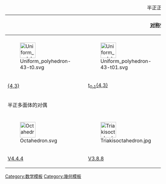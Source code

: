 {| class="wikitable"
|+ 半正正八面体家族多面体
|- align=center
!colspan=7|[[:en:List of spherical symmetry groups|对称性]]: [[:en:Octahedral symmetry|[4,3]]], (*432)
![4,3]<sup>+</sup>, (432)
![1<sup>+</sup>,4,3], (*332)
![4,3<sup>+</sup>], (3*2)
|-
!{{CDD|node_1|4|node|3|node}}
!{{CDD|node_1|4|node_1|3|node}}
!{{CDD|node|4|node_1|3|node}}
!{{CDD|node|4|node_1|3|node_1}}
!{{CDD|node|4|node|3|node_1}}
!{{CDD|node_1|4|node|3|node_1}}
!{{CDD|node_1|4|node_1|3|node_1}}
!{{CDD|node_h|4|node_h|3|node_h}}
!{{CDD|node_h|4|node|3|node}}
!{{CDD|node|4|node_h|3|node_h}}
|- align=center
|[[File:Uniform polyhedron-43-t0.svg|50px]]
|[[File:Uniform polyhedron-43-t01.svg|50px]]
|[[File:Uniform polyhedron-43-t1.svg|50px]]
|[[File:Uniform polyhedron-43-t12.svg|50px]]
|[[File:Uniform polyhedron-43-t2.svg|50px]]
|[[File:Uniform polyhedron-43-t02.png|50px]]
|[[File:Uniform polyhedron-43-t012.png|50px]]
|[[File:Uniform polyhedron-43-s012.png|50px]]
|[[File:Uniform_polyhedron-33-t2.png|50px]]
|[[File:Uniform_polyhedron-43-h01.svg|50px]]
|- align=center
|[[立方体|{4,3}]]
|[[截角立方体|t<sub>0,1</sub>{4,3}]]
|[[截半立方体|t<sub>1</sub>{4,3}]]
|[[截角正八面体|t<sub>1,2</sub>{4,3}]]
|[[正八面体|{3,4}]]
|[[小斜方截半立方体|t<sub>0,2</sub>{4,3}]]
|[[大斜方截半立方体|t<sub>0,1,2</sub>{4,3}]]
|[[扭棱立方体|s{4,3}]]
|[[正四面体|h{4,3}]]
|[[:en:Pseudoicosahedron|h<sub>1,2</sub>{4,3}]]
|- align=center
!colspan=10|半正多面体的对偶
|- align=center
|{{CDD|node_f1|4|node|3|node}}
|{{CDD|node_f1|4|node_f1|3|node}}
|{{CDD|node|4|node_f1|3|node}}
|{{CDD|node|4|node_f1|3|node_f1}}
|{{CDD|node|4|node|3|node_f1}}
|{{CDD|node_f1|4|node|3|node_f1}}
|{{CDD|node_f1|4|node_f1|3|node_f1}}
|{{CDD|node_fh|4|node_fh|3|node_fh}}
|{{CDD|node_fh|4|node|3|node}}
|{{CDD|node|4|node_fh|3|node_fh}}

|- align=center
|[[File:Octahedron.svg|50px]]
|[[File:Triakisoctahedron.jpg|50px]]
|[[File:Rhombicdodecahedron.jpg|50px]]
|[[File:Tetrakishexahedron.jpg|50px]]
|[[File:hexahedron.svg|50px]]
|[[File:Deltoidalicositetrahedron.jpg|50px]]
|[[File:Disdyakisdodecahedron.jpg|50px]]
|[[File:Pentagonalicositetrahedronccw.jpg|50px]]
|[[File:Tetrahedron.svg|50px]]
|[[File:POV-Ray-Dodecahedron.svg|50px]]
|- align=center
|[[正八面体|V4.4.4]]
|[[三角化八面体|V3.8.8]]
|[[菱形十二面体|V3.4.3.4]]
|[[四角化六面体|V4.6.6]]
|[[立方体|V3.3.3.3]]
|[[鸢形二十四面体|V3.4.4.4]]
|[[六角化八面体|V4.6.8]]
|[[五角化二十四面体|V3.3.3.3.4]]
|[[正四面体|V3.3.3]]
|[[:en:Pyritohedron|V3.3.3.3.3]]
|}
<noinclude>
[[Category:数学模板]]
[[Category:幾何模板]]

</noinclude>